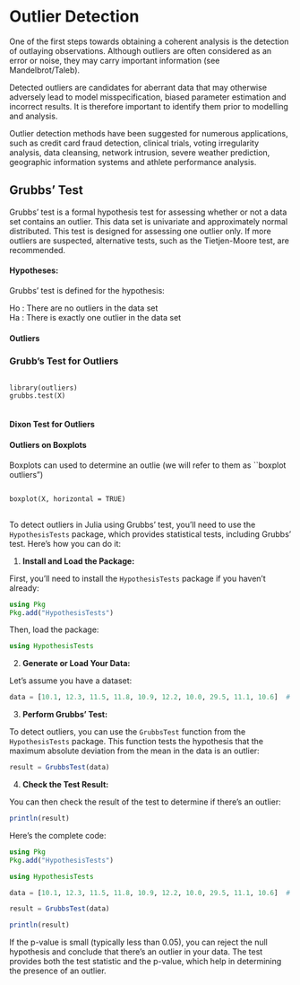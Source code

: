 
<h1>Outlier Detection</h1>
One of the first steps towards obtaining a coherent analysis is the detection of outlaying observations. Although outliers are often considered as an error or noise, they may carry important information (see Mandelbrot/Taleb).

Detected outliers are candidates for aberrant data that may otherwise adversely lead to model misspecification, biased parameter estimation and incorrect results. It is therefore important to identify them prior to modelling and analysis.

Outlier detection methods have been suggested for numerous applications, such as credit card fraud detection, clinical trials, voting irregularity analysis, data cleansing, network intrusion, severe weather prediction, geographic information systems and athlete performance analysis.



<h2>Grubbs' Test</h2>
Grubbs' test is a formal hypothesis test for assessing whether or not a  data set contains an outlier.
This data set is univariate and approximately normal distributed. This test is designed for assessing one outlier only.  If more outliers are suspected, alternative tests, such as the Tietjen-Moore test, are recommended.

<h4>Hypotheses:</h4> Grubbs' test is defined for the hypothesis: 


Ho :  There are no outliers in the data set  
Ha :  There is exactly one outlier in the data set  

#### Outliers
<h3>Grubb's Test for Outliers</h3>
<pre><code>
library(outliers)
grubbs.test(X)
</code>
</pre>


#### Dixon Test for Outliers

<p>
</p><h4>Outliers on Boxplots</h4>
Boxplots can used to determine an outlie (we will refer to them as ``boxplot outliers")

<pre><code>
boxplot(X, horizontal = TRUE)
</code>
</pre>

To detect outliers in Julia using Grubbs' test, you'll need to use the `HypothesisTests` package, which provides statistical tests, including Grubbs' test. Here's how you can do it:

1. **Install and Load the Package:**

First, you'll need to install the `HypothesisTests` package if you haven't already:

```julia
using Pkg
Pkg.add("HypothesisTests")
```

Then, load the package:

```julia
using HypothesisTests
```

2. **Generate or Load Your Data:**

Let's assume you have a dataset:

```julia
data = [10.1, 12.3, 11.5, 11.8, 10.9, 12.2, 10.0, 29.5, 11.1, 10.6]  # Example data with a potential outlier
```

3. **Perform Grubbs' Test:**

To detect outliers, you can use the `GrubbsTest` function from the `HypothesisTests` package. This function tests the hypothesis that the maximum absolute deviation from the mean in the data is an outlier:

```julia
result = GrubbsTest(data)
```

4. **Check the Test Result:**

You can then check the result of the test to determine if there's an outlier:

```julia
println(result)
```

Here's the complete code:

```julia
using Pkg
Pkg.add("HypothesisTests")

using HypothesisTests

data = [10.1, 12.3, 11.5, 11.8, 10.9, 12.2, 10.0, 29.5, 11.1, 10.6]  # Example data with a potential outlier

result = GrubbsTest(data)

println(result)
```

If the p-value is small (typically less than 0.05), you can reject the null hypothesis and conclude that there's an outlier in your data. The test provides both the test statistic and the p-value, which help in determining the presence of an outlier.

